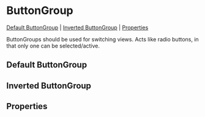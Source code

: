 
<Meta of={stories} />

# ButtonGroup

[Default ButtonGroup](#default-ButtonGroup) | [Inverted ButtonGroup](#inverted-ButtonGroup) | [Properties](#properties)

ButtonGroups should be used for switching views. Acts like radio buttons, in that only one can be selected/active.

## Default ButtonGroup

<Canvas>
  <Story id="components-buttongroup--default-button-group" />
</Canvas>

## Inverted ButtonGroup

<Canvas>
  <Story id="components-buttongroup--inverted-button-group" />
</Canvas>

## Properties

<Controls component={ButtonGroupContainer} />
